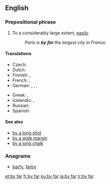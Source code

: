 ==English==

===Prepositional phrase===
{{en-PP|[[by]] [[far]]|-}}

# {{context|idiomatic|lang=en}} To a considerably large extent, [[easily]].
#: ''Paris is '''by far''' the largest city in France.''

====Translations====
{{trans-top|to a large extent}}
* Czech: {{t|cs|zdaleka}}
* Dutch: {{t+|nl|verreweg}}
* Finnish: {{t|fi|ylivoimaisesti}}, {{t+|fi|selvästi}}
* French: {{t+|fr|de loin}}, {{t+|fr|loin s’en faut}}
* German: {{t|de|mit Abstand}}, {{t|de|bei weitem}}, {{t|de|bei Weitem}}, {{t+|de|weitaus}}
{{trans-mid}}
* Greek: {{t|el|κατά πολύ|tr=katá polý}}, {{t+|el|μακράν|tr=makrán|sc=Grek}}
* Icelandic: {{t|is|lang-}}, {{t|is|langsamlega}}
* Russian: {{t+|ru|несомненно||tr=nesomnénno|sc=Cyrl}}
* Spanish: {{t|es|de lejos}}
{{trans-bottom}}

====See also====
* [[by a long shot]]
* [[by a wide margin]]
* [[by a long chalk]]

===Anagrams===
* [[barfy#English|barfy]], [[farby#English|farby]]

[[et:by far]]
[[fr:by far]]
[[ku:by far]]
[[ja:by far]]
[[tr:by far]]